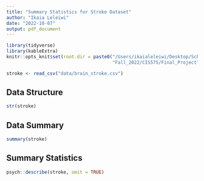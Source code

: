 ```yaml
---
title: "Summary Statistics for Stroke Dataset"
author: "Ikaia Leleiwi"
date: "2022-10-07"
output: pdf_document
---
```


```r
library(tidyverse)
library(kableExtra)
knitr::opts_knit$set(root.dir = paste0("/Users/ikaialeleiwi/Desktop/School/",
                                       "Fall_2022/CIS575/Final_Project"))
```

```r
stroke <- read_csv("data/brain_stroke.csv")
```

## Data Structure
```r
str(stroke)
```
## Data Summary
```r
summary(stroke)
```

## Summary Statistics
```r
psych::describe(stroke, omit = TRUE)
```


